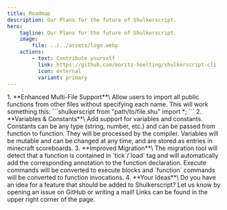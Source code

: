 ```yaml
---
title: Roadmap
description: Our Plans for the future of Shulkerscript.
hero: 
    tagline: Our Plans for the future of Shulkerscript.
    image:
        file: ../../assets/logo.webp
    actions:
        - text: Contribute yourself
          link: https://github.com/moritz-hoelting/shulkerscript-cli
          icon: external
          variant: primary
---
```


<Steps>
1. **Enhanced Multi-File Support**\
    Allow users to import all public functions from other files without specifying each name.
    This will work something this:
    ```shulkerscript
    from "path/to/file.shu" import *;
    ```
2. **Variables & Constants**\
    Add support for variables and constants. Constants can be any type (string, number, etc.) and 
    can be passed from function to function. They will be processed by the compiler. Variables will be
    mutable and can be changed at any time, and are stored as entries in minecraft scoreboards.
3. **Improved Migration**\
    The migration tool will detect that a function is contained in `tick`/`load` tag and will automatically 
    add the corresponding annotation to the function declaration. Execute commands will be converted to
    execute blocks and `function` commands will be converted to function invocations.
4. **Your Ideas**\
    Do you have an idea for a feature that should be added to Shulkerscript?
    Let us know by opening an issue on GitHub or writing a mail! Links can be found in the upper right corner of the page.
</Steps>